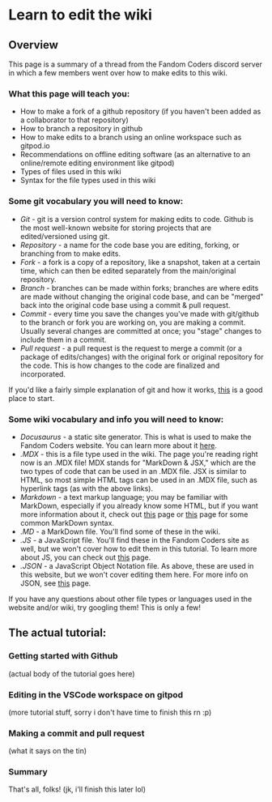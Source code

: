 # Learn to edit the wiki

## Overview 

This page is a summary of a thread from the Fandom Coders discord server in which a few members went over how to make edits to this wiki.

### What this page will teach you:

- How to make a fork of a github repository (if you haven't been added as a collaborator to that repository)
- How to branch a repository in github
- How to make edits to a branch using an online workspace such as gitpod.io 
- Recommendations on offline editing software (as an alternative to an online/remote editing environment like gitpod)
- Types of files used in this wiki
- Syntax for the file types used in this wiki

### Some git vocabulary you will need to know:

- *Git* - git is a version control system for making edits to code. Github is the most well-known website for storing projects that are edited/versioned using git.
- *Repository* - a name for the code base you are editing, forking, or branching from to make edits.
- *Fork* - a fork is a copy of a repository, like a snapshot, taken at a certain time, which can then be edited separately from the main/original repository.
- *Branch* - branches can be made within forks; branches are where edits are made without changing the original code base, and can be "merged" back into the original code base using a commit & pull request.
- *Commit* - every time you save the changes you've made with git/github to the branch or fork you are working on, you are making a commit. Usually several changes are committed at once; you "stage" changes to include them in a commit.
- *Pull request* - a pull request is the request to merge a commit (or a package of edits/changes) with the original fork or original repository for the code. This is how changes to the code are finalized and incorporated.

If you'd like a fairly simple explanation of git and how it works, <a href="https://learn.microsoft.com/en-us/devops/develop/git/what-is-git" target="_blank">this</a> is a good place to start.

### Some wiki vocabulary and info you will need to know:

- *Docusaurus* - a static site generator. This is what is used to make the Fandom Coders website. You can learn more about it <a href="https://docusaurus.io/" target="_blank">here</a>.
- *.MDX* - this is a file type used in the wiki. The page you're reading right now is an .MDX file! MDX stands for "MarkDown & JSX," which are the two types of code that can be used in an .MDX file. JSX is similar to HTML, so most simple HTML tags can be used in an .MDX file, such as hyperlink tags (as with the above links).
- *Markdown* - a text markup language; you may be familiar with MarkDown, especially if you already know some HTML, but if you want more information about it, check out <a href="https://www.howtogeek.com/448323/what-is-markdown-and-how-do-you-use-it/" target="_blank">this</a> page or <a href="https://commonmark.org/help/" target="_blank">this</a> page for some common MarkDown syntax.
- *.MD* - a MarkDown file. You'll find some of these in the wiki.
- *.JS* - a JavaScript file. You'll find these in the Fandom Coders site as well, but we won't cover how to edit them in this tutorial. To learn more about JS, you can check out <a href="https://www.w3schools.com/js/default.asp" target="_blank">this</a> page.
- *.JSON* - a JavaScript Object Notation file. As above, these are used in this website, but we won't cover editing them here. For more info on JSON, see <a href="https://www.w3schools.com/whatis/whatis_json.asp" target ="_blank">this</a> page.

If you have any questions about other file types or languages used in the website and/or wiki, try googling them! This is only a few!

## The actual tutorial:

### Getting started with Github

(actual body of the tutorial goes here)

### Editing in the VSCode workspace on gitpod

(more tutorial stuff, sorry i don't have time to finish this rn :p)

### Making a commit and pull request

(what it says on the tin)

### Summary

That's all, folks! (jk, i'll finish this later lol)